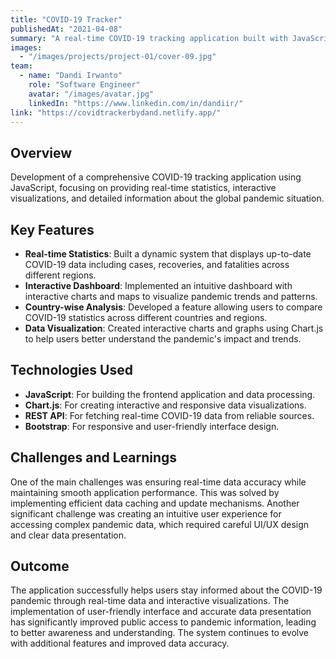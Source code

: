 ```yaml
---
title: "COVID-19 Tracker"
publishedAt: "2021-04-08"
summary: "A real-time COVID-19 tracking application built with JavaScript, providing users with up-to-date statistics, interactive visualizations, and detailed information about the global pandemic situation."
images:
  - "/images/projects/project-01/cover-09.jpg"
team:
  - name: "Dandi Irwanto"
    role: "Software Engineer"
    avatar: "/images/avatar.jpg"
    linkedIn: "https://www.linkedin.com/in/dandiir/"
link: "https://covidtrackerbydand.netlify.app/"
---
```


## Overview

Development of a comprehensive COVID-19 tracking application using JavaScript, focusing on providing real-time statistics, interactive visualizations, and detailed information about the global pandemic situation.

## Key Features

- **Real-time Statistics**: Built a dynamic system that displays up-to-date COVID-19 data including cases, recoveries, and fatalities across different regions.
- **Interactive Dashboard**: Implemented an intuitive dashboard with interactive charts and maps to visualize pandemic trends and patterns.
- **Country-wise Analysis**: Developed a feature allowing users to compare COVID-19 statistics across different countries and regions.
- **Data Visualization**: Created interactive charts and graphs using Chart.js to help users better understand the pandemic's impact and trends.

## Technologies Used

- **JavaScript**: For building the frontend application and data processing.
- **Chart.js**: For creating interactive and responsive data visualizations.
- **REST API**: For fetching real-time COVID-19 data from reliable sources.
- **Bootstrap**: For responsive and user-friendly interface design.

## Challenges and Learnings

One of the main challenges was ensuring real-time data accuracy while maintaining smooth application performance. This was solved by implementing efficient data caching and update mechanisms. Another significant challenge was creating an intuitive user experience for accessing complex pandemic data, which required careful UI/UX design and clear data presentation.

## Outcome

The application successfully helps users stay informed about the COVID-19 pandemic through real-time data and interactive visualizations. The implementation of user-friendly interface and accurate data presentation has significantly improved public access to pandemic information, leading to better awareness and understanding. The system continues to evolve with additional features and improved data accuracy.